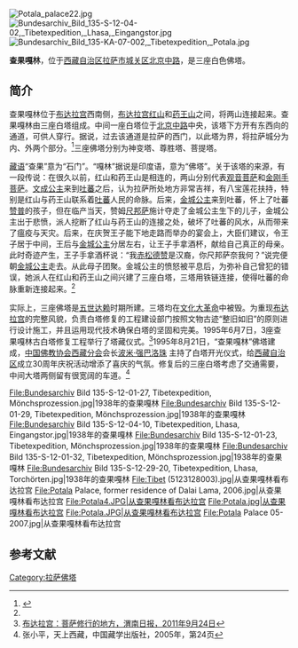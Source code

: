 [[File:Potala_palace22.jpg|thumb]]
[[File:Bundesarchiv_Bild_135-S-12-04-02,_Tibetexpedition,_Lhasa,_Eingangstor.jpg|thumb]]
[[File:Bundesarchiv_Bild_135-KA-07-002,_Tibetexpedition,_Potala.jpg|thumb]]

'''查果嘎林'''，位于[[西藏自治区|西藏自治区]][[拉萨市|拉萨市]][[城关区_(拉萨市)|城关区]][[北京中路|北京中路]]，是三座白色佛塔。

==简介==
查果嘎林位于[[布达拉宫|布达拉宫]]西南侧，[[布达拉宫|布达拉宫]][[红山_(拉萨)|红山]]和[[药王山_(拉萨)|药王山]]之间，将两山连接起来。查果嘎林由三座白塔组成。中间一座白塔位于[[北京中路|北京中路]]中央，该塔下方开有东西向的通道，可供人穿行。据说，过去该通道是拉萨的西门，以此塔为界，将拉萨城分为内、外两个部分。<ref name=zgxzw>{{Cite web |url=http://www.tibet.cn/2009jrb/yxxz/201010/t20101027_761497_1.htm |title=清晨的第一道光，中国西藏网，2010-10-30 |access-date=2013-08-14 |archive-date=2013-08-14 |archive-url=https://archive.is/20130814164043/http://www.tibet.cn/2009jrb/yxxz/201010/t20101027_761497_1.htm |dead-url=no }}</ref>三座佛塔分别为神变塔、尊胜塔、菩提塔。

[[藏语|藏语]]“查果”意为“石门”。“嘎林”据说是印度语，意为“佛塔”。关于该塔的来源，有一段传说：在很久以前，红山和药王山是相连的，两山分别代表[[观音菩萨|观音菩萨]]和[[金刚手菩萨|金刚手菩萨]]。[[文成公主|文成公主]]来到[[吐蕃|吐蕃]]之后，认为拉萨所处地方非常吉祥，有八宝莲花扶持，特别是红山与药王山联系着[[吐蕃|吐蕃]]人民的命脉。后来，[[金城公主|金城公主]]来到吐蕃，怀上了吐蕃[[赞普|赞普]]的孩子，但在临产当天，赞姆[[尺邦萨|尺邦萨]]施计夺走了金城公主生下的儿子，金城公主出于悲愤，派人挖断了红山与药王山的连接之处，破坏了吐蕃的风水，从而带来了瘟疫与天灾。后来，在庆贺王子能下地走路而举办的宴会上，大臣们建议，令王子居于中间，王后与[[金城公主|金城公主]]分居左右，让王子手拿酒杯，献给自己真正的母亲。此时奇迹产生，王子手拿酒杯说：“我[[赤松德赞|赤松德赞]]是汉裔，你尺邦萨奈我何？”说完便朝[[金城公主|金城公主]]走去。从此母子团聚。金城公主的愤怒被平息后，为弥补自己曾犯的错误，她派人在红山和药王山之间兴建了三座白塔，三塔用铁链连接，使得吐蕃的命脉重新连接起来。<ref name=zgxzw/>

实际上，三座佛塔是[[五世达赖|五世达赖]]时期所建。三塔均在[[文化大革命|文化大革命]]中被毁。为重现[[布达拉宫|布达拉宫]]的完整风貌，负责白塔修复的工程建设部门按照文物古迹“整旧如旧”的原则进行设计施工，并且运用现代技术确保白塔的坚固和完美。1995年6月7日，3座查果嘎林古白塔修复工程举行了塔藏仪式。<ref>[http://szbk.wnrb.net/html/2011-09/24/content_957145.htm 布达拉宫：菩萨修行的地方，渭南日报，2011年9月24日]{{dead link|date=2018年3月 |bot=InternetArchiveBot |fix-attempted=yes }}</ref>1995年8月21日，“查果嘎林”佛塔建成，[[中国佛教协会西藏分会|中国佛教协会西藏分会]]会长[[波米·强巴洛珠|波米·强巴洛珠]]
主持了白塔开光仪式，给[[西藏自治区|西藏自治区]]成立30周年庆祝活动增添了喜庆的气氛。修复后的三座白塔考虑了交通需要，中间大塔两侧留有很宽阔的车道。<ref>张小平，天上西藏，中国藏学出版社，2005年，第24页</ref>

<gallery>
File:Bundesarchiv Bild 135-S-12-01-27, Tibetexpedition, Mönchsprozession.jpg|1938年的查果嘎林
File:Bundesarchiv Bild 135-S-12-01-29, Tibetexpedition, Mönchsprozession.jpg|1938年的查果嘎林
File:Bundesarchiv Bild 135-S-12-04-10, Tibetexpedition, Lhasa, Eingangstor.jpg|1938年的查果嘎林
File:Bundesarchiv Bild 135-S-12-01-23, Tibetexpedition, Mönchsprozession.jpg|1938年的查果嘎林
File:Bundesarchiv Bild 135-S-12-01-32, Tibetexpedition, Mönchsprozession.jpg|1938年的查果嘎林
File:Bundesarchiv Bild 135-S-12-29-20, Tibetexpedition, Lhasa, Torchörten.jpg|1938年的查果嘎林
File:Tibet (5123128003).jpg|从查果嘎林看布达拉宫
File:Potala Palace, former residence of Dalai Lama, 2006.jpg|从查果嘎林看布达拉宫
File:Potala4.JPG|从查果嘎林看布达拉宫
File:Potala.jpg|从查果嘎林看布达拉宫
File:Potala.JPG|从查果嘎林看布达拉宫
File:Potala Palace 05-2007.jpg|从查果嘎林看布达拉宫
</gallery>

==参考文献==
{{reflist}}

{{拉萨地标}}
[[Category:拉萨佛塔|Category:拉萨佛塔]]